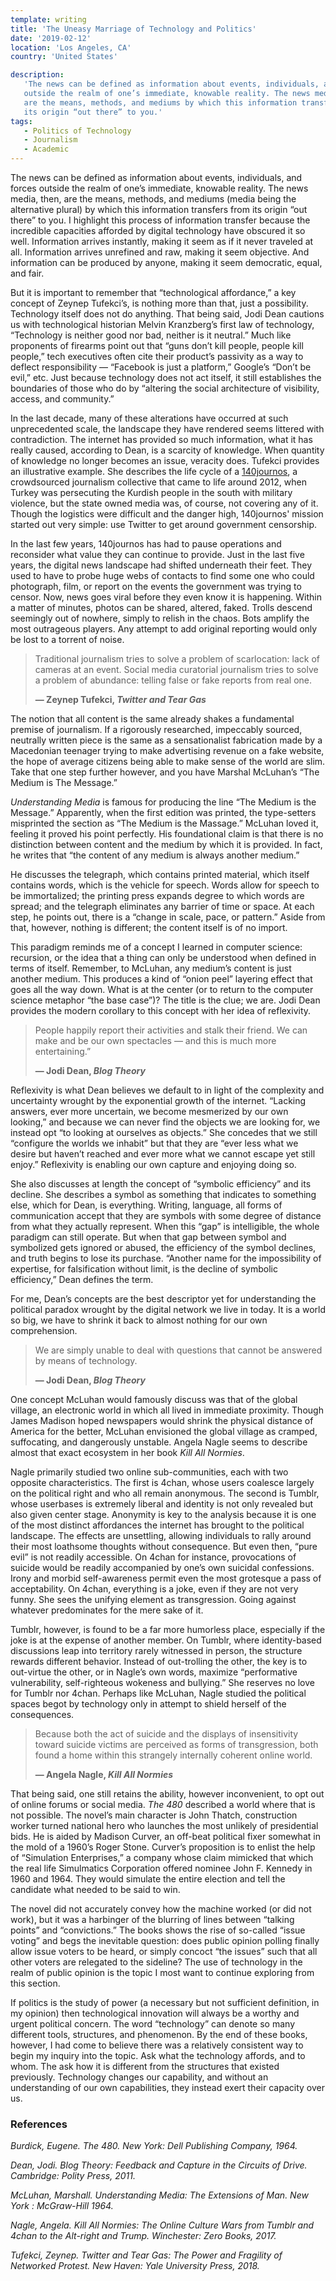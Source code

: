 ```yaml
---
template: writing
title: 'The Uneasy Marriage of Technology and Politics'
date: '2019-02-12'
location: 'Los Angeles, CA'
country: 'United States'

description:
   'The news can be defined as information about events, individuals, and forces
   outside the realm of one’s immediate, knowable reality. The news media, then,
   are the means, methods, and mediums by which this information transfers from
   its origin “out there” to you.'
tags:
   - Politics of Technology
   - Journalism
   - Academic
---
```


The news can be defined as information about events, individuals, and forces
outside the realm of one’s immediate, knowable reality. The news media, then,
are the means, methods, and mediums (media being the alternative plural) by
which this information transfers from its origin “out there” to you. I highlight
this process of information transfer because the incredible capacities afforded
by digital technology have obscured it so well. Information arrives instantly,
making it seem as if it never traveled at all. Information arrives unrefined and
raw, making it seem objective. And information can be produced by anyone, making
it seem democratic, equal, and fair.

But it is important to remember that “technological affordance,” a key concept
of Zeynep Tufekci’s, is nothing more than that, just a possibility. Technology
itself does not do anything. That being said, Jodi Dean cautions us with
technological historian Melvin Kranzberg’s first law of technology, “Technology
is neither good nor bad, neither is it neutral.” Much like proponents of
firearms point out that “guns don’t kill people, people kill people,” tech
executives often cite their product’s passivity as a way to deflect
responsibility — “Facebook is just a platform,” Google’s “Don’t be evil,” etc.
Just because technology does not act itself, it still establishes the boundaries
of those who do by “altering the social architecture of visibility, access, and
community.”

In the last decade, many of these alterations have occurred at such
unprecedented scale, the landscape they have rendered seems littered with
contradiction. The internet has provided so much information, what it has really
caused, according to Dean, is a scarcity of knowledge. When quantity of
knowledge no longer becomes an issue, veracity does. Tufekci provides an
illustrative example. She describes the life cycle of a
[140journos](https://140journos.com/), a crowdsourced journalism collective that
came to life around 2012, when Turkey was persecuting the Kurdish people in the
south with military violence, but the state owned media was, of course, not
covering any of it. Though the logistics were difficult and the danger high,
140journos' mission started out very simple: use Twitter to get around
government censorship.

In the last few years, 140journos has had to pause operations and reconsider
what value they can continue to provide. Just in the last five years, the
digital news landscape had shifted underneath their feet. They used to have to
probe huge webs of contacts to find some one who could photograph, film, or
report on the events the government was trying to censor. Now, news goes viral
before they even know it is happening. Within a matter of minutes, photos can be
shared, altered, faked. Trolls descend seemingly out of nowhere, simply to
relish in the chaos. Bots amplify the most outrageous players. Any attempt to
add original reporting would only be lost to a torrent of noise.

> Traditional journalism tries to solve a problem of scarlocation: lack of
> cameras at an event. Social media curatorial journalism tries to solve a
> problem of abundance: telling false or fake reports from real one.
>
> **— Zeynep Tufekci, _Twitter and Tear Gas_**

The notion that all content is the same already shakes a fundamental premise of
journalism. If a rigorously researched, impeccably sourced, neutrally written
piece is the same as a sensationalist fabrication made by a Macedonian teenager
trying to make advertising revenue on a fake website, the hope of average
citizens being able to make sense of the world are slim. Take that one step
further however, and you have Marshal McLuhan’s “The Medium is The Message.”

_Understanding Media_ is famous for producing the line “The Medium is the
Message.” Apparently, when the first edition was printed, the type-setters
misprinted the section as “The Medium is the Massage.” McLuhan loved it, feeling
it proved his point perfectly. His foundational claim is that there is no
distinction between content and the medium by which it is provided. In fact, he
writes that “the content of any medium is always another medium.”

He discusses the telegraph, which contains printed material, which itself
contains words, which is the vehicle for speech. Words allow for speech to be
immortalized; the printing press expands degree to which words are spread; and
the telegraph eliminates any barrier of time or space. At each step, he points
out, there is a “change in scale, pace, or pattern.” Aside from that, however,
nothing is different; the content itself is of no import.

This paradigm reminds me of a concept I learned in computer science: recursion,
or the idea that a thing can only be understood when defined in terms of itself.
Remember, to McLuhan, any medium’s content is just another medium. This produces
a kind of “onion peel” layering effect that goes all the way down. What is at
the center (or to return to the computer science metaphor “the base case”)? The
title is the clue; we are. Jodi Dean provides the modern corollary to this
concept with her idea of reflexivity.

> People happily report their activities and stalk their friend. We can make and
> be our own spectacles — and this is much more entertaining.”
>
> **— Jodi Dean, _Blog Theory_**

Reflexivity is what Dean believes we default to in light of the complexity and
uncertainty wrought by the exponential growth of the internet. “Lacking answers,
ever more uncertain, we become mesmerized by our own looking,” and because we
can never find the objects we are looking for, we instead opt “to looking at
ourselves as objects.” She concedes that we still “configure the worlds we
inhabit” but that they are “ever less what we desire but haven’t reached and
ever more what we cannot escape yet still enjoy.” Reflexivity is enabling our
own capture and enjoying doing so.

She also discusses at length the concept of “symbolic efficiency” and its
decline. She describes a symbol as something that indicates to something else,
which for Dean, is everything. Writing, language, all forms of communication
accept that they are symbols with some degree of distance from what they
actually represent. When this “gap” is intelligible, the whole paradigm can
still operate. But when that gap between symbol and symbolized gets ignored or
abused, the efficiency of the symbol declines, and truth begins to lose its
purchase. “Another name for the impossibility of expertise, for falsification
without limit, is the decline of symbolic efficiency,” Dean defines the term.

For me, Dean’s concepts are the best descriptor yet for understanding the
political paradox wrought by the digital network we live in today. It is a world
so big, we have to shrink it back to almost nothing for our own comprehension.

> We are simply unable to deal with questions that cannot be answered by means
> of technology.
>
> **— Jodi Dean, _Blog Theory_**

One concept McLuhan would famously discuss was that of the global village, an
electronic world in which all lived in immediate proximity. Though James Madison
hoped newspapers would shrink the physical distance of America for the better,
McLuhan envisioned the global village as cramped, suffocating, and dangerously
unstable. Angela Nagle seems to describe almost that exact ecosystem in her book
_Kill All Normies_.

Nagle primarily studied two online sub-communities, each with two opposite
characteristics. The first is 4chan, whose users coalesce largely on the
political right and who all remain anonymous. The second is Tumblr, whose
userbases is extremely liberal and identity is not only revealed but also given
center stage. Anonymity is key to the analysis because it is one of the most
distinct affordances the internet has brought to the political landscape. The
effects are unsettling, allowing individuals to rally around their most
loathsome thoughts without consequence. But even then, “pure evil” is not
readily accessible. On 4chan for instance, provocations of suicide would be
readily accompanied by one’s own suicidal confessions. Irony and morbid
self-awareness permit even the most grotesque a pass of acceptability. On 4chan,
everything is a joke, even if they are not very funny. She sees the unifying
element as transgression. Going against whatever predominates for the mere sake
of it.

Tumblr, however, is found to be a far more humorless place, especially if the
joke is at the expense of another member. On Tumblr, where identity-based
discussions leap into territory rarely witnessed in person, the structure
rewards different behavior. Instead of out-trolling the other, the key is to
out-virtue the other, or in Nagle’s own words, maximize “performative
vulnerability, self-righteous wokeness and bullying.” She reserves no love for
Tumblr nor 4chan. Perhaps like McLuhan, Nagle studied the political spaces begot
by technology only in attempt to shield herself of the consequences.

> Because both the act of suicide and the displays of insensitivity toward
> suicide victims are perceived as forms of transgression, both found a home
> within this strangely internally coherent online world.
>
> **— Angela Nagle, _Kill All Normies_**

That being said, one still retains the ability, however inconvenient, to opt out
of online forums or social media. _The 480_ described a world where that is not
possible. The novel’s main character is John Thatch, construction worker turned
national hero who launches the most unlikely of presidential bids. He is aided
by Madison Curver, an off-beat political fixer somewhat in the mold of a 1960’s
Roger Stone. Curver’s proposition is to enlist the help of “Simulation
Enterprises,” a company whose claim mimicked that which the real life
Simulmatics Corporation offered nominee John F. Kennedy in 1960 and 1964. They
would simulate the entire election and tell the candidate what needed to be said
to win.

The novel did not accurately convey how the machine worked (or did not work),
but it was a harbinger of the blurring of lines between “talking points” and
“convictions.” The books shows the rise of so-called “issue voting” and begs the
inevitable question: does public opinion polling finally allow issue voters to
be heard, or simply concoct “the issues” such that all other voters are
relegated to the sideline? The use of technology in the realm of public opinion
is the topic I most want to continue exploring from this section.

If politics is the study of power (a necessary but not sufficient definition, in
my opinion) then technological innovation will always be a worthy and urgent
political concern. The word “technology” can denote so many different tools,
structures, and phenomenon. By the end of these books, however, I had come to
believe there was a relatively consistent way to begin my inquiry into the
topic. Ask what the technology affords, and to whom. The ask how it is different
from the structures that existed previously. Technology changes our capability,
and without an understanding of our own capabilities, they instead exert their
capacity over us.

### References

_Burdick, Eugene. The 480. New York: Dell Publishing Company, 1964._

_Dean, Jodi. Blog Theory: Feedback and Capture in the Circuits of Drive.
Cambridge: Polity Press, 2011._

_McLuhan, Marshall. Understanding Media: The Extensions of Man. New York :
McGraw-Hill 1964._

_Nagle, Angela. Kill All Normies: The Online Culture Wars from Tumblr and 4chan
to the Alt-right and Trump. Winchester: Zero Books, 2017._

_Tufekci, Zeynep. Twitter and Tear Gas: The Power and Fragility of Networked
Protest. New Haven: Yale University Press, 2018._
